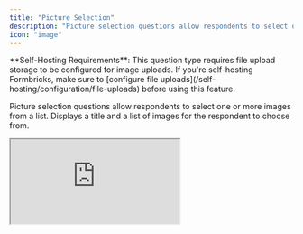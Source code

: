 ```yaml
---
title: "Picture Selection"
description: "Picture selection questions allow respondents to select one or more images from a list"
icon: "image"
---
```


<Note>
  **Self-Hosting Requirements**: This question type requires file upload storage to be configured for image
  uploads. If you're self-hosting Formbricks, make sure to [configure file
  uploads](/self-hosting/configuration/file-uploads) before using this feature.
</Note>

Picture selection questions allow respondents to select one or more images from a list. Displays a title and a list of images for the respondent to choose from.

<iframe
  title="Survey Embed"
  src="https://app.formbricks.com/s/xtgmwxlk7jxxr4oi6ym7odki"
  style={{
    position: "relative",
    height: "90vh",
    maxHeight: "100vh",
    width: "100%",
    border: 0,
    borderRadius: "12px",
    overflow: "auto",
  }}
/>

## Elements

![Overview of Picture Selection question type](/images/xm-and-surveys/core-features/question-type/select-picture.webp)

### Title

Add a clear title to inform the respondent what information you are asking for.

### Description

Provide an optional description with further instructions.

### Images

Images can be uploaded via click or drag and drop. At least two images are required. Each image must be 5 MB or less.

### Allow Multi Select

This option allows user to select more than one image.import { img } from "@/components/mdx-image";

// import PictureSelection from "./images/picture-selection.webp";
